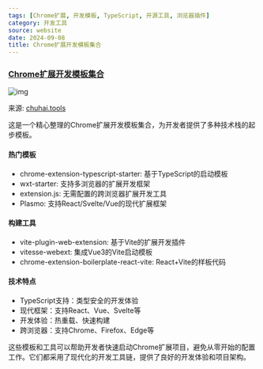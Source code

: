 ```yaml
---
tags: [Chrome扩展, 开发模板, TypeScript, 开源工具, 浏览器插件]
category: 开发工具
source: website
date: 2024-09-08
title: Chrome扩展开发模板集合
---
```


### [Chrome扩展开发模板集合](https://chuhai.tools/categories/chrome-extension-development-template)

![img](https://img.mengpeng.tech/i/2024/12/04/674fee8babfa7.webp)

来源: [chuhai.tools](https://chuhai.tools/categories/chrome-extension-development-template)

这是一个精心整理的Chrome扩展开发模板集合，为开发者提供了多种技术栈的起步模板。

#### 热门模板
- chrome-extension-typescript-starter: 基于TypeScript的启动模板
- wxt-starter: 支持多浏览器的扩展开发框架
- extension.js: 无需配置的跨浏览器扩展开发工具
- Plasmo: 支持React/Svelte/Vue的现代扩展框架

#### 构建工具
- vite-plugin-web-extension: 基于Vite的扩展开发插件
- vitesse-webext: 集成Vue3的Vite启动模板
- chrome-extension-boilerplate-react-vite: React+Vite的样板代码

#### 技术特点
- TypeScript支持：类型安全的开发体验
- 现代框架：支持React、Vue、Svelte等
- 开发体验：热重载、快速构建
- 跨浏览器：支持Chrome、Firefox、Edge等

这些模板和工具可以帮助开发者快速启动Chrome扩展项目，避免从零开始的配置工作。它们都采用了现代化的开发工具链，提供了良好的开发体验和项目架构。 